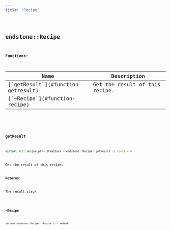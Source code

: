 ```yaml
---
title: "Recipe"
---
```


## <code className="doc-symbol doc-symbol-class"/> endstone::Recipe

















**Functions:**

<table>
<thead>
   <tr>
      <th>Name</th>
      <th>Description</th>
   </tr>
</thead>
<tbody>
<tr key="classendstone_1_1_recipe_1a9aa7cfa8bcb947ef1a0ad139ee68df1e">
    <td>[`getResult`](#function-getresult)</td>
    <td>Get the result of this recipe.</td>
</tr>
<tr key="classendstone_1_1_recipe_1a7c54e5660b82baa721fa86ebb1e55638">
    <td>[`~Recipe`](#function-recipe)</td>
    <td></td>
</tr>
</tbody>
</table>

### <code className="doc-symbol doc-symbol-function"/> getResult

```cpp
virtual std::unique_ptr< ItemStack > endstone::Recipe::getResult () const = 0
```

Get the result of this recipe.



**Returns:**

The result stack 





        
### <code className="doc-symbol doc-symbol-function"/> ~Recipe

```cpp
virtual endstone::Recipe::~Recipe () = default
```

